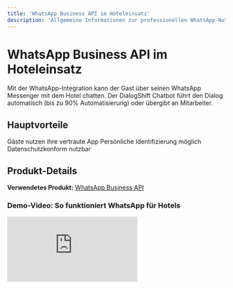 ```yaml
---
title: 'WhatsApp Business API im Hoteleinsatz'
description: 'Allgemeine Informationen zur professionellen WhatsApp-Nutzung für Hotels'
---
```


# WhatsApp Business API im Hoteleinsatz

Mit der WhatsApp-Integration kann der Gast über seinen WhatsApp Messenger mit dem Hotel chatten. Der DialogShift Chatbot führt den Dialog automatisch (bis zu 90% Automatisierung) oder übergibt an Mitarbeiter.

## Hauptvorteile

<CardGroup cols={3}>
  <Card title="Lieblings-Messenger" icon="heart">
    Gäste nutzen ihre vertraute App
  </Card>
  <Card title="Höchste Erreichbarkeit" icon="user-check">
    Persönliche Identifizierung möglich
  </Card>
  <Card title="DSGVO-konform" icon="shield-check">
    Datenschutzkonform nutzbar
  </Card>
</CardGroup>

## Produkt-Details

**Verwendetes Produkt:** [WhatsApp Business API](https://www.whatsapp.com/business/api?lang=de)

### Demo-Video: So funktioniert WhatsApp für Hotels

<iframe 
  className="w-full aspect-video rounded-xl" 
  src="https://www.youtube.com/embed/DSUsdFPvVug" 
  title="WhatsApp für Hotels Demo" 
  frameBorder="0" 
  allow="accelerometer; autoplay; clipboard-write; encrypted-media; gyroscope; picture-in-picture; web-share" 
  allowFullScreen 
/>

## Wie findet der Gast den WhatsApp Kanal?

<Tabs>
  <Tab title="QR-Code Website">
    Abscannen des QR-Codes von der Hotel-Website
  </Tab>
  <Tab title="QR-Code vor Ort">
    QR-Codes im Hotel oder auf Printmaterialien
  </Tab>
  <Tab title="Direktlink">
    Via Link bei WhatsApp-Nutzung am Computer
  </Tab>
</Tabs>

<Warning>
WhatsApp erlaubt keine proaktive Erstansprache. Der Gast muss die erste Nachricht senden.
</Warning>

## Chat-Funktionen

### Verfügbare Features:
- ✅ Texteingabe
- ✅ Sprachnachrichten, Videos und Bilder
- ✅ Bis zu 3 Schnellantwort-Buttons (max. 20 Zeichen)

### Karussell-Darstellung

<Info>
WhatsApp unterstützt noch keine native Karussell-Funktion. DialogShift Karussells werden als Textnachrichten mit je 3 Buttons dargestellt.
</Info>

## Proaktive Nachrichten

<Note>
**24-Stunden-Regel:** Nach Gastkontakt kann das Hotel 24 Stunden frei kommunizieren. Danach nur mit genehmigten Templates (coming soon).
</Note>

## Voraussetzungen

<Steps>
  <Step title="Facebook Business Manager">
    Konto für das Hotel erforderlich
  </Step>
  <Step title="Verifizierung">
    Hotelbetreiber muss bei Facebook verifiziert sein
  </Step>
  <Step title="Telefonnummer">
    Festnetz oder Mobil für Verifikationsanruf
  </Step>
</Steps>

## Wichtige Hinweise

### Eine Nummer pro Hotel

<Warning>
Eine WhatsApp-Nummer für mehrere Hotels ist nicht mehr erlaubt.
</Warning>

### Übernahme bestehender Nummern

Bei Übernahme einer existierenden WhatsApp-Nummer:
- ❌ Alle bisherigen Chats und Kontakte gehen verloren
- ❌ Keine proaktiven Nachrichten mehr möglich
- ❌ Bisherige WhatsApp App nicht mehr nutzbar
- ✅ Automatische Chatbot-Antworten
- ✅ Zentrale Live Chat Verwaltung
- ✅ DSGVO-konforme Lösung

### Persistenz für Gäste

<Tip>
Für Gäste bleibt alles wie gewohnt: Chats bleiben bestehen, das Hotel kann gespeichert und jederzeit kontaktiert werden.
</Tip> 